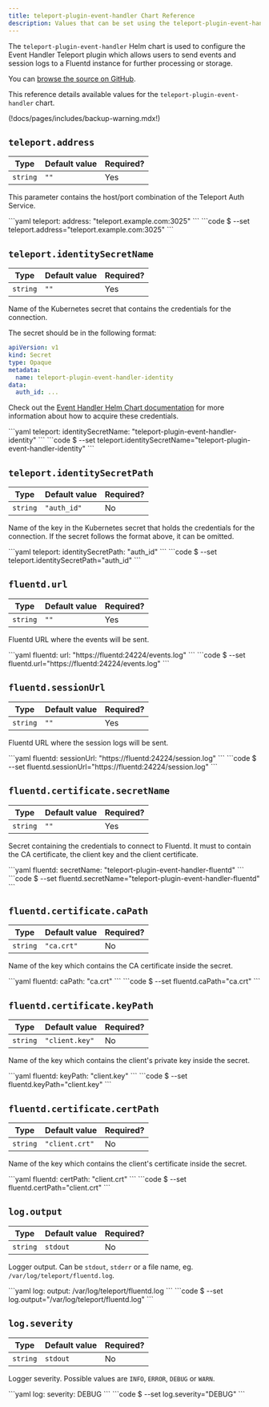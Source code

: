 ```yaml
---
title: teleport-plugin-event-handler Chart Reference
description: Values that can be set using the teleport-plugin-event-handler Helm chart
---
```


The `teleport-plugin-event-handler` Helm chart is used to configure the Event Handler Teleport plugin which allows users to send events and session logs to a Fluentd instance for further processing or storage.

You can [browse the source on GitHub](https://github.com/gravitational/teleport-plugins/tree/v(=teleport.version=)/charts/event-handler).

This reference details available values for the `teleport-plugin-event-handler` chart.

(!docs/pages/includes/backup-warning.mdx!)

## `teleport.address`

| Type | Default value | Required? |
| - | - | - |
| `string` | `""` | Yes |

This parameter contains the host/port combination of the Teleport Auth Service.

<Tabs>
  <TabItem label="values.yaml">
  ```yaml
  teleport:
    address: "teleport.example.com:3025"
  ```
  </TabItem>
  <TabItem label="--set">
  ```code
  $ --set teleport.address="teleport.example.com:3025"
  ```
  </TabItem>
</Tabs>

## `teleport.identitySecretName`

| Type | Default value | Required? |
| - | - | - |
| `string` | `""` | Yes |

Name of the Kubernetes secret that contains the credentials for the connection.

The secret should be in the following format:

```yaml
apiVersion: v1
kind: Secret
type: Opaque
metadata:
  name: teleport-plugin-event-handler-identity
data:
  auth_id: ...
```

Check out the [Event Handler Helm Chart documentation](https://github.com/gravitational/teleport-plugins/tree/v(=teleport.version=)/charts/event-handler/#prerequisites) for more information about how to acquire these credentials.

<Tabs>
  <TabItem label="values.yaml">
  ```yaml
  teleport:
    identitySecretName: "teleport-plugin-event-handler-identity"
  ```
  </TabItem>
  <TabItem label="--set">
  ```code
  $ --set teleport.identitySecretName="teleport-plugin-event-handler-identity"
  ```
  </TabItem>
</Tabs>

## `teleport.identitySecretPath`

| Type | Default value | Required? |
| - | - | - |
| `string` | `"auth_id"` | No |

Name of the key in the Kubernetes secret that holds the credentials for the connection. If the secret follows the format above, it can be omitted.

<Tabs>
  <TabItem label="values.yaml">
  ```yaml
  teleport:
    identitySecretPath: "auth_id"
  ```
  </TabItem>
  <TabItem label="--set">
  ```code
  $ --set teleport.identitySecretPath="auth_id"
  ```
  </TabItem>
</Tabs>

## `fluentd.url`

| Type | Default value | Required? |
| - | - | - |
| `string` | `""` | Yes |

Fluentd URL where the events will be sent.

<Tabs>
  <TabItem label="values.yaml">
  ```yaml
  fluentd:
    url: "https://fluentd:24224/events.log"
  ```
  </TabItem>
  <TabItem label="--set">
  ```code
  $ --set fluentd.url="https://fluentd:24224/events.log"
  ```
  </TabItem>
</Tabs>

## `fluentd.sessionUrl`

| Type | Default value | Required? |
| - | - | - |
| `string` | `""` | Yes |

Fluentd URL where the session logs will be sent.

<Tabs>
  <TabItem label="values.yaml">
  ```yaml
  fluentd:
    sessionUrl: "https://fluentd:24224/session.log"
  ```
  </TabItem>
  <TabItem label="--set">
  ```code
  $ --set fluentd.sessionUrl="https://fluentd:24224/session.log"
  ```
  </TabItem>
</Tabs>

## `fluentd.certificate.secretName`

| Type | Default value | Required? |
| - | - | - |
| `string` | `""` | Yes |

Secret containing the credentials to connect to Fluentd. It must to contain the CA certificate, the client key and the client certificate.

<Tabs>
  <TabItem label="values.yaml">
  ```yaml
  fluentd:
    secretName: "teleport-plugin-event-handler-fluentd"
  ```
  </TabItem>
  <TabItem label="--set">
  ```code
  $ --set fluentd.secretName="teleport-plugin-event-handler-fluentd"
  ```
  </TabItem>
</Tabs>

## `fluentd.certificate.caPath`

| Type | Default value | Required? |
| - | - | - |
| `string` | `"ca.crt"` | No |

Name of the key which contains the CA certificate inside the secret.

<Tabs>
  <TabItem label="values.yaml">
  ```yaml
  fluentd:
    caPath: "ca.crt"
  ```
  </TabItem>
  <TabItem label="--set">
  ```code
  $ --set fluentd.caPath="ca.crt"
  ```
  </TabItem>
</Tabs>

## `fluentd.certificate.keyPath`

| Type | Default value | Required? |
| - | - | - |
| `string` | `"client.key"` | No |

Name of the key which contains the client's private key inside the secret.

<Tabs>
  <TabItem label="values.yaml">
  ```yaml
  fluentd:
    keyPath: "client.key"
  ```
  </TabItem>
  <TabItem label="--set">
  ```code
  $ --set fluentd.keyPath="client.key"
  ```
  </TabItem>
</Tabs>

## `fluentd.certificate.certPath`

| Type | Default value | Required? |
| - | - | - |
| `string` | `"client.crt"` | No |

Name of the key which contains the client's certificate inside the secret.

<Tabs>
  <TabItem label="values.yaml">
  ```yaml
  fluentd:
    certPath: "client.crt"
  ```
  </TabItem>
  <TabItem label="--set">
  ```code
  $ --set fluentd.certPath="client.crt"
  ```
  </TabItem>
</Tabs>

## `log.output`

| Type | Default value | Required? |
| - | - | - |
| `string` | `stdout` | No |

Logger output. Can be `stdout`, `stderr` or a file name, eg. `/var/log/teleport/fluentd.log`.

<Tabs>
  <TabItem label="values.yaml">
  ```yaml
  log:
    output: /var/log/teleport/fluentd.log
  ```
  </TabItem>
  <TabItem label="--set">
  ```code
  $ --set log.output="/var/log/teleport/fluentd.log"
  ```
  </TabItem>
</Tabs>

## `log.severity`

| Type | Default value | Required? |
| - | - | - |
| `string` | `stdout` | No |

Logger severity. Possible values are `INFO`, `ERROR`, `DEBUG` or `WARN`.

<Tabs>
  <TabItem label="values.yaml">
  ```yaml
  log:
    severity: DEBUG
  ```
  </TabItem>
  <TabItem label="--set">
  ```code
  $ --set log.severity="DEBUG"
  ```
  </TabItem>
</Tabs>
